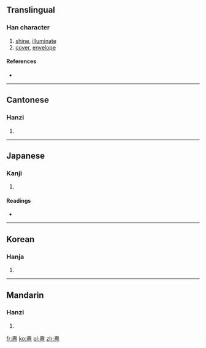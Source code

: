 {{also|焘}}
==Translingual==

===Han character===
{{Han char|rn=86|rad=火|as=14|sn=18|four=4033<sub>4</sub>|canj=土弓一火 (GNMF)}}

# [[shine]], [[illuminate]]
# [[cover]], [[envelope]]

====References====
* {{Han ref|kx=0685.350|dkj=19519|dj=1098.210|hdz=32244.050|uh=71FE|ud=29182|bh=C276|bd=49782}}

----

==Cantonese==

===Hanzi===
{{yue-hanzi|jyut=|y=dou6, tou4|sim=焘}}

# {{defn|lang=yue|sort=火14}}

----

==Japanese==

===Kanji===
{{ja-kanji|grade=|rs=火14}}

# {{defn|lang=ja|sort=火14}}

====Readings====
* {{ja-readings|on=[[とう]] (tō), [[どう]] (dō), [[ちゅう]] (chū), [[じゅ]] (ju)|kun=[[てらす]] (terasu)}}

----

==Korean==

===Hanja===
{{ko-hanja|hangeul=도|eumhun=|rv=do|mr=to|y=to}}

# {{defn|lang=ko|sort=火14}}

----

==Mandarin==

===Hanzi===
{{cmn-hanzi|sim=焘|pin=[[chóu]] ([[chou2]])|wg=ch'ou<sup>2</sup>}}

# {{defn|lang=cmn|sort=火14}}

[[fr:燾]]
[[ko:燾]]
[[pl:燾]]
[[zh:燾]]
